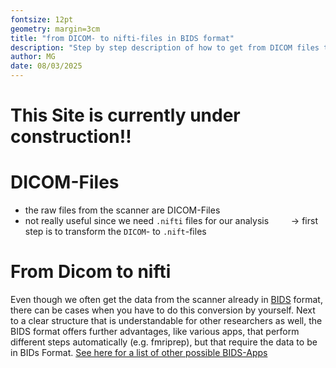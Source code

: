 ```yaml
---
fontsize: 12pt
geometry: margin=3cm
title: "from DICOM- to nifti-files in BIDS format"
description: "Step by step description of how to get from DICOM files to necessary nifti-files in BIDS format"
author: MG
date: 08/03/2025
---
```


# This Site is currently under construction!!

# DICOM-Files

-   the raw files from the scanner are DICOM-Files
-   not really useful since we need `.nifti` files for our analysis $\qquad\to$ first step is to transform the `DICOM`- to `.nift`-files

# From Dicom to nifti

Even though we often get the data from the scanner already in [BIDS](https://bids-specification.readthedocs.io/en/stable/introduction.html) format, there can be cases when you have to do this conversion by yourself. Next to a clear structure that is understandable for other researchers as well, the BIDS format offers further advantages, like various apps, that perform different steps automatically (e.g. fmriprep), but that require the data to be in BIDs Format. [See here for a list of other possible BIDS-Apps](https://bids.neuroimaging.io//tools/bids-apps.html)
